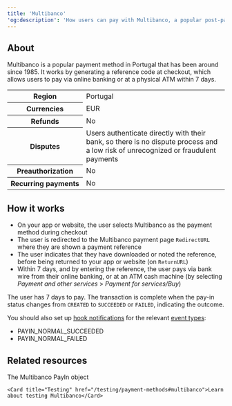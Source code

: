 ```yaml
---
title: 'Multibanco'  
'og:description': 'How users can pay with Multibanco, a popular post-pay payment method in Portugal.'  
---
```


## About

Multibanco is a popular payment method in Portugal that has been around since 1985. It works by generating a reference code at checkout, which allows users to pay via online banking or at a physical ATM within 7 days.

<table>
    <tbody>
        <tr>
            <th class="header">Region</th>
            <td class="table-content">
                Portugal
            </td>
            </tr>
        <tr>
            <th class="header">Currencies</th>
            <td class="table-content">
                EUR
            </td>
            </tr>
        <tr>
            <th class="header">Refunds</th>
            <td class="table-content">
                No
            </td>
            </tr>
        <tr>
            <th class="header">Disputes</th>
            <td class="table-content">
                Users authenticate directly with their bank, so there is no dispute process and a low risk of unrecognized or fraudulent payments
            </td>
            </tr>
        <tr>
            <th class="header">Preauthorization</th>
            <td class="table-content">
                No
            </td>
            </tr>
        <tr>
            <th class="header">Recurring&nbsp;payments</th>
            <td class="table-content">
                No
            </td>
            </tr>
    </tbody>
</table>

## How it works  
- On your app or website, the user selects Multibanco as the payment method during checkout  
- The user is redirected to the Multibanco payment page `RedirectURL` where they are shown a payment reference  
- The user indicates that they have downloaded or noted the reference, before being returned to your app or website (on `ReturnURL`)  
- Within 7 days, and by entering the reference, the user pays via bank wire from their online banking, or at an ATM cash machine (by selecting _Payment and other services_ > _Payment for services/Buy_)  

The user has 7 days to pay. The transaction is complete when the pay-in status changes from `CREATED` to `SUCCEEDED` or `FAILED`, indicating the outcome.  

You should also set up [hook notifications](/webhooks) for the relevant [event types](/webhooks/event-types):
-   PAYIN_NORMAL_SUCCEEDED
-   PAYIN_NORMAL_FAILED 

## Related resources  

<CardGroup col={2}> 
    <Card title="Endpoint" href="/api-reference/multibanco/multibanco-payin-object">The Multibanco PayIn object</Card>  

    <Card title="Testing" href="/testing/payment-methods#multibanco">Learn about testing Multibanco</Card>
</CardGroup>
